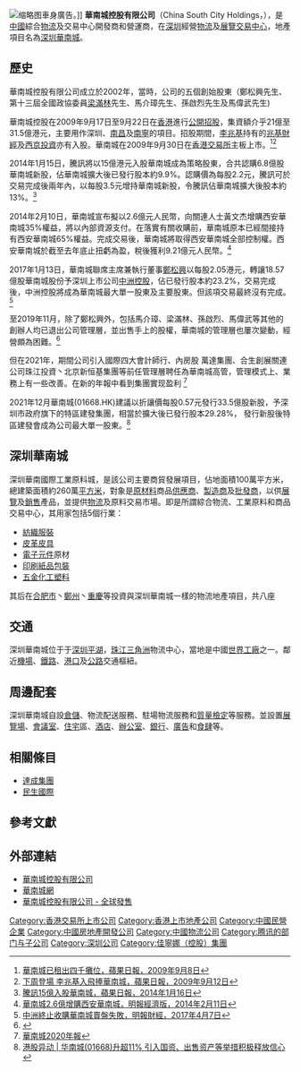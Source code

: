 {{Infobox_Company
|company_name = 華南城
|company_type = [[上市公司|上市公司]]（{{sehk|01668}}）
| image =  China South City in Pinghu, Shenzhen.jpg        
| image_size =
| image_caption = 位于深圳[[平湖街道_(深圳市)|平湖]]的华南城
|chairman0 = [[鄭松興|鄭松興]]
|CEO = 
|homepage = http://www.chinasouthcity.com
|industry = 發展地產項目
}}
[[File:HK_SYP_New_Street_Taxi_ads_China_South_City_1668.JPG|缩略图]]車身廣告。]]
'''華南城控股有限公司'''（China South City Holdings，{{hkex|01668}}），是[[中國|中國]]綜合[[物流|物流]]及交易中心開發商和營運商，在[[深圳|深圳]]經營[[物流|物流]]及[[展覽|展覽]][[商場|交易中心]]，地產項目名為[[深圳華南城|深圳華南城]]。

==歷史==

華南城控股有限公司成立於2002年，當時，公司的五個創始股東（鄭松興先生、第十三屆全國政協委員[[梁滿林|梁滿林]]先生、馬介璋先生、孫啟烈先生及馬偉武先生)

華南城控股在2009年9月17日至9月22日在[[香港|香港]]進行[[IPO|公開招股]]，集資額介乎21億至31.5億港元，主要用作深圳、[[南昌|南昌]]及[[南寧|南寧]]的項目。招股期間，[[李兆基|李兆基]]持有的[[兆基財經|兆基財經]]及[[西京投資|西京投資]]亦有入股。華南城在2009年9月30日在[[香港交易所|香港交易所]]主板上市。<ref>[http://hk.apple.nextmedia.com/template/apple/art_main.php?iss_id=20090908&sec_id=15307&subsec=15320&art_id=13185127 華南城已租出四千攤位，蘋果日報，2009年9月8日]</ref><ref>[http://hk.apple.nextmedia.com/template/apple/art_main.php?iss_id=20090912&sec_id=15307&subsec=15320&art_id=13200556 下周登場 李兆基入飛捧華南城，蘋果日報，2009年9月12日]</ref>

2014年1月15日，騰訊將以15億港元入股華南城成為策略股東，合共認購6.8億股華南城新股，佔華南城擴大後已發行股本約9.9%。認購價為每股2.2元，騰訊可於交易完成後兩年內，以每股3.5元增持華南城新股，令騰訊佔華南城擴大後股本約13%。<ref>[https://hk.appledaily.com/finance/20140116/CXBI3IMFGMJUNH6HHPHWVRWAVI/ 騰訊15億入股華南城，蘋果日報，2014年1月16日]</ref>

2014年2月10日，華南城宣布擬以2.6億元人民幣，向關連人士黃文杰增購西安華南城35%權益，將以內部資源支付。在落實有關收購前，華南城原本已經間接持有西安華南城65%權益。完成交易後，華南城將取得西安華南城全部控制權。西安華南城於截至去年底止扭虧為盈，稅後獲利9.21億元人民幣。<ref>[https://m.mingpao.com/pns/%e7%b6%93%e6%bf%9f/article/20140211/s00004/1392055165904/%e8%8f%af%e5%8d%97%e5%9f%8e2-6%e5%84%84%e5%a2%9e%e8%b3%bc%e8%a5%bf%e5%ae%89%e8%8f%af%e5%8d%97%e5%9f%8e 華南城2.6億增購西安華南城，明報經濟版，2014年2月11日]</ref>

2017年1月13日，華南城聯席主席兼執行董事[[鄭松興|鄭松興]]以每股2.05港元，轉讓18.57億股華南城股份予深圳上市公司[[中洲控股|中洲控股]]，佔已發行股本約23.2%，交易完成後，中洲控股將成為華南城最大單一股東及主要股東。但該項交易最終沒有完成。<ref>[https://www.mpfinance.com/php/daily2.php?node=1491504999681&issue=20170407 中洲終止收購華南城賣盤失敗，明報財經，2017年4月7日]</ref>

至2019年11月，除了鄭松興外，包括馬介璋、梁滿林、孫啟烈、馬偉武等其他的創辦人均已退出公司管理層，並出售手上的股權，華南城的管理層也屢次變動，經營頗為困難。<ref>{{Cite web |url=https://www.finet.hk/newscenter/news_content/5dd4c42cbde0b37f0c91032b |title=高層頻換業績舉步為艱華南城正在沒落，財華社 FINET，2019年11月20日 |access-date=2020年6月15日 |archive-date=2020年6月15日 |archive-url=https://web.archive.org/web/20200615054352/https://www.finet.hk/newscenter/news_content/5dd4c42cbde0b37f0c91032b |dead-url=no }}</ref>

但在2021年，期間公司引入國際四大會計師行、內房股 萬達集團、合生創展關連公司珠江投資丶北京新恒基集團等前任管理層聘任為華南城高管，管理模式上、業務上有一些改善。在新的年報中看到集團實现盈利 <ref>[http://www.ir-cloud.com/hongkong/01668/financial/30/CH/C_1668_Annual%20Report_2020_21_tt1JjBfinLIA.pdf 華南城2020年報]</ref>


2021年12月華南城(01668.HK)建議以折讓價每股0.57元發行33.5億股新股，予深圳市政府旗下的特區建發集團，相當於擴大後已發行股本29.28%， 發行新股後特區建發會成為公司最大單一股東。<ref>[https://finance.sina.cn/hkstock/sckxjfx/2022-04-06/detail-imcwiwst0194734.d.html?from=wap 港股异动 | 华南城(01668)升超11% 引入国资、出售资产等举措积极释放信心] </ref>

==深圳華南城==
深圳華南國際工業原料城，是該公司主要商貿發展項目，佔地面積100萬平方米，總建築面積約260萬[[平方米|平方米]]，對象是[[原材料|原材料]]商品[[供應商|供應商]]、[[製造商|製造商]]及[[批發商|批發商]]，以供[[展覽|展覽]]及[[銷售|銷售]]產品，並提供[[物流|物流]]及原料交易市場。即是所謂綜合物流、工業原料和商品交易中心，其用家包括5個行業：
* [[紡織|紡織]][[服裝|服裝]]
* [[皮革|皮革]][[皮具|皮具]]
* [[電子元件|電子元件]]原材
* [[印刷|印刷]][[紙品|紙品]][[包裝|包裝]]
* [[五金|五金]][[化工|化工]][[塑料|塑料]]
其后在[[合肥市|合肥市]]丶[[鄭州|鄭州]]丶[[重慶|重慶]]等投資與深圳華南城一樣的物流地產項目，共八座

==交通==
深圳華南城位于于[[深圳|深圳]][[平湖|平湖]]，[[珠江三角洲|珠江三角洲]]物流中心，當地是中國[[世界工廠|世界工廠]]之一。鄰近[[機場|機場]]、[[鐵路|鐵路]]、[[港口|港口]]及[[公路|公路]]交通樞紐。

==周邊配套==
深圳華南城自設[[倉庫|倉儲]]、物流配送服務、駐場物流服務和[[QC|質量檢定]]等服務。並設置[[展覽場|展覽場]]、[[會議室|會議室]]、[[住宅|住宅]]區、[[酒店|酒店]]、[[辦公室|辦公室]]、[[銀行|銀行]]、[[廣告|廣告]]和[[食肆|食肆]]等。

==相關條目==
*[[達成集團|達成集團]]
*[[民生國際|民生國際]]

==參考文獻==
{{reflist}}

==外部連結==
*[http://www.chinasouthcity.com/ 華南城控股有限公司]{{Wayback|url=http://www.chinasouthcity.com/ |date=20120425203459 }}
*[https://web.archive.org/web/20091206012326/http://www.csc86.com/ 華南城網]
*[http://www.hkexnews.hk/listedco/listconews/sehk/20090917/LTN20090917010_C.HTM 華南城控股有限公司 - 全球發售]{{Wayback|url=http://www.hkexnews.hk/listedco/listconews/sehk/20090917/LTN20090917010_C.HTM |date=20100727155058 }}

{{達成集團有限公司}}
{{民生國際有限公司}}
{{腾讯}}

[[Category:香港交易所上市公司|Category:香港交易所上市公司]]
[[Category:香港上市地產公司|Category:香港上市地產公司]]
[[Category:中國民營企業|Category:中國民營企業]]
[[Category:中國房地產開發公司|Category:中國房地產開發公司]]
[[Category:中國物流公司|Category:中國物流公司]]
[[Category:腾讯的部门与子公司|Category:腾讯的部门与子公司]]
[[Category:深圳公司|Category:深圳公司]]
[[Category:佳寧娜（控股）集團|Category:佳寧娜（控股）集團]]